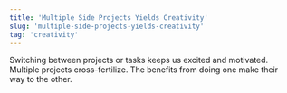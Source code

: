 ```yaml
---
title: 'Multiple Side Projects Yields Creativity'
slug: 'multiple-side-projects-yields-creativity'
tag: 'creativity'
---
```


Switching between projects or tasks keeps us excited and motivated. Multiple projects cross-fertilize. The benefits from doing one make their way to the other.
